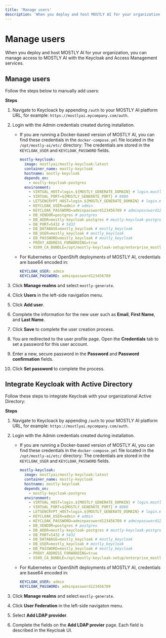 ```yaml
---
title: 'Manage users'
description: 'When you deploy and host MOSTLY AI for your organization, you can manage access to MOSTLY AI with the Keycloak and Access Management services.'
---
```



# Manage users

When you deploy and host MOSTLY AI for your organization, you can manage access to MOSTLY AI with the Keycloak and Access Management services.

## Manage users

Follow the steps below to manually add users:

**Steps**

1. Navigate to Keycloack by appending `/auth` to your MOSTLY AI platform URL, for example: `https://mostlyai.mycompany.com/auth`.
2. Login with the Admin credentials created during installation.

   - If you are running a Docker-based version of MOSTLY AI, you can find these credentials in the `docker-compose.yml` file located in the `/opt/mostly-ai/etc/` directory:
     The credentials are stored in the `KEYCLOAK_USER` and `KEYCLOAK_PASSWORD` fields.

     ```yaml
     mostly-keycloak:
       image: mostlyai/mostly-keycloak:latest
       container_name: mostly-keycloak
       hostname: mostly-keycloak
       depends_on:
         - mostly-keycloak-postgres
       environment:
         - VIRTUAL_HOST=login.${MOSTLY_GENERATE_DOMAIN} # login.mostly.mycompany.com
         - VIRTUAL_PORT=${MOSTLY_GENERATE_PORT} # 8080
         - LETSENCRYPT_HOST=login.${MOSTLY_GENERATE_DOMAIN} # login.mostly.mycompany.com
         - KEYCLOAK_USER=admin # admin
         - KEYCLOAK_PASSWORD=adminpassword123456789 # adminpassword123456789
         - DB_VENDOR=postgres # postgres
         - DB_ADDR=mostly-keycloak-postgres # mostly-keycloak-postgres
         - DB_PORT=5432 # 5432
         - DB_DATABASE=mostly_keycloak # mostly_keycloak
         - DB_USER=mostly_keycloak # mostly_keycloak
         - DB_PASSWORD=mostly_keycloak # mostly_keycloak
         - PROXY_ADDRESS_FORWARDING=true
         - X509_CA_BUNDLE=/opt/mostly-keycloak-setup/enterprise_mostlylab.crt
     ```

   - For Kubernetes or OpenShift deployments of MOSTLY AI, credentials are base64 encoded in:

     ```yaml name="Keycloak.secrets"
     KEYCLOAK_USER: admin
     KEYCLOAK_PASSWORD: adminpassword123456789
     ```

3. Click **Manage realms** and select `mostly-generate`.
4. Click **Users** in the left-side navigation menu.
5. Click **Add user**.
6. Complete the information for the new user such as **Email**, **First Name**, and **Last Name**.
7. Click **Save** to complete the user creation process.
8. You are redirected to the user profile page. Open the **Credentials** tab to set a password for this user account.
9. Enter a new, secure password in the **Password** and **Password confirmation** fields.
10. Click **Set password** to complete the process.

## Integrate Keycloak with Active Directory

Follow these steps to integrate Keycloak with your organizational Active Directory:

**Steps**

1. Navigate to Keycloack by appending `/auth` to your MOSTLY AI platform URL, for example: `https://mostlyai.mycompany.com/auth`.
2. Login with the Admin credentials created during installation.

   - If you are running a Docker-based version of MOSTLY AI, you can find these credentials in the `docker-compose.yml` file located in the `/opt/mostly-ai/etc/` directory:
     The credentials are stored in the `KEYCLOAK_USER` and `KEYCLOAK_PASSWORD` fields.
     ```yaml
     mostly-keycloak:
       image: mostlyai/mostly-keycloak:latest
       container_name: mostly-keycloak
       hostname: mostly-keycloak
       depends_on:
         - mostly-keycloak-postgres
       environment:
         - VIRTUAL_HOST=login.${MOSTLY_GENERATE_DOMAIN} # login.mostly.mycompany.com
         - VIRTUAL_PORT=${MOSTLY_GENERATE_PORT} # 8080
         - LETSENCRYPT_HOST=login.${MOSTLY_GENERATE_DOMAIN} # login.mostly.mycompany.com
         - KEYCLOAK_USER=admin # admin
         - KEYCLOAK_PASSWORD=adminpassword123456789 # adminpassword123456789
         - DB_VENDOR=postgres # postgres
         - DB_ADDR=mostly-keycloak-postgres # mostly-keycloak-postgres
         - DB_PORT=5432 # 5432
         - DB_DATABASE=mostly_keycloak # mostly_keycloak
         - DB_USER=mostly_keycloak # mostly_keycloak
         - DB_PASSWORD=mostly_keycloak # mostly_keycloak
         - PROXY_ADDRESS_FORWARDING=true
         - X509_CA_BUNDLE=/opt/mostly-keycloak-setup/enterprise_mostlylab.crt
     ```
   - For Kubernetes or OpenShift deployments of MOSTLY AI, credentials are base64 encoded in:
     ```yaml name="Keycloak.secrets"
     KEYCLOAK_USER: admin
     KEYCLOAK_PASSWORD: adminpassword123456789
     ```

3. Click **Manage realms** and select `mostly-generate`.
4. Click **User Federation** in the left-side navigaton menu.
5. Select **Add LDAP provider**.
6. Complete the fields on the **Add LDAP provier** page. Each field is described in the Keycloak UI.
